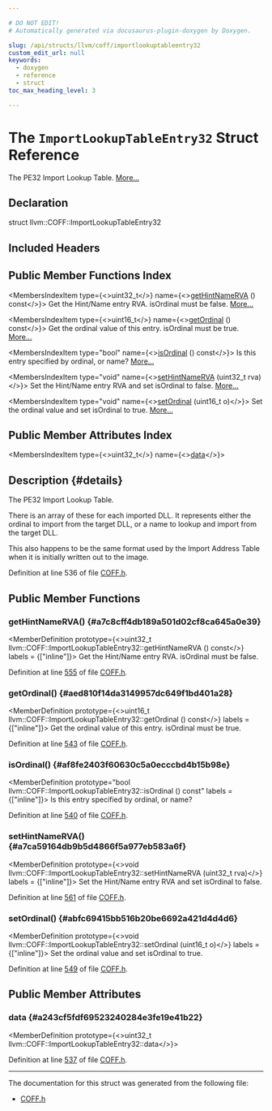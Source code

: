 ```yaml
---

# DO NOT EDIT!
# Automatically generated via docusaurus-plugin-doxygen by Doxygen.

slug: /api/structs/llvm/coff/importlookuptableentry32
custom_edit_url: null
keywords:
  - doxygen
  - reference
  - struct
toc_max_heading_level: 3

---
```





# The `ImportLookupTableEntry32` Struct Reference

<DoxygenPage pluginConfig={pluginConfig}>

The PE32 Import Lookup Table. <a href="#details">More...</a>

## Declaration

<CodeBlock>struct llvm::COFF::ImportLookupTableEntry32</CodeBlock>

## Included Headers

<IncludesList>
<IncludesListItem
  filePath="llvm/BinaryFormat/COFF.h"
  permalink="/docs/api/files/include/include/llvm/include/llvm/binaryformat/coff-h"
  isLocal="true" />
</IncludesList>

## Public Member Functions Index

<MembersIndex>

<MembersIndexItem
  type={<>uint32&#95;t</>}
  name={<><a href="#a7c8cff4db189a501d02cf8ca645a0e39">getHintNameRVA</a> () const</>}>
Get the Hint/Name entry RVA. isOrdinal must be false. <a href="#a7c8cff4db189a501d02cf8ca645a0e39">More...</a>
</MembersIndexItem>

<MembersIndexItem
  type={<>uint16&#95;t</>}
  name={<><a href="#aed810f14da3149957dc649f1bd401a28">getOrdinal</a> () const</>}>
Get the ordinal value of this entry. isOrdinal must be true. <a href="#aed810f14da3149957dc649f1bd401a28">More...</a>
</MembersIndexItem>

<MembersIndexItem
  type="bool"
  name={<><a href="#af8fe2403f60630c5a0ecccbd4b15b98e">isOrdinal</a> () const</>}>
Is this entry specified by ordinal, or name? <a href="#af8fe2403f60630c5a0ecccbd4b15b98e">More...</a>
</MembersIndexItem>

<MembersIndexItem
  type="void"
  name={<><a href="#a7ca59164db9b5d4866f5a977eb583a6f">setHintNameRVA</a> (uint32&#95;t rva)</>}>
Set the Hint/Name entry RVA and set isOrdinal to false. <a href="#a7ca59164db9b5d4866f5a977eb583a6f">More...</a>
</MembersIndexItem>

<MembersIndexItem
  type="void"
  name={<><a href="#abfc69415bb516b20be6692a421d4d4d6">setOrdinal</a> (uint16&#95;t o)</>}>
Set the ordinal value and set isOrdinal to true. <a href="#abfc69415bb516b20be6692a421d4d4d6">More...</a>
</MembersIndexItem>

</MembersIndex>

## Public Member Attributes Index

<MembersIndex>

<MembersIndexItem
  type={<>uint32&#95;t</>}
  name={<><a href="#a243cf5fdf69523240284e3fe19e41b22">data</a></>}>
</MembersIndexItem>

</MembersIndex>

## Description {#details}

The PE32 Import Lookup Table.

There is an array of these for each imported DLL. It represents either the ordinal to import from the target DLL, or a name to lookup and import from the target DLL.

This also happens to be the same format used by the Import Address Table when it is initially written out to the image.

Definition at line 536 of file <a href="/docs/api/files/include/include/llvm/include/llvm/binaryformat/coff-h">COFF.h</a>.

<SectionDefinition>

## Public Member Functions

### getHintNameRVA() {#a7c8cff4db189a501d02cf8ca645a0e39}

<MemberDefinition
  prototype={<>uint32&#95;t llvm::COFF::ImportLookupTableEntry32::getHintNameRVA () const</>}
  labels = {["inline"]}>
Get the Hint/Name entry RVA. isOrdinal must be false.

Definition at line <a href="/docs/api/files/include/include/llvm/include/llvm/binaryformat/coff-h/#l00555">555</a> of file <a href="/docs/api/files/include/include/llvm/include/llvm/binaryformat/coff-h">COFF.h</a>.
</MemberDefinition>

### getOrdinal() {#aed810f14da3149957dc649f1bd401a28}

<MemberDefinition
  prototype={<>uint16&#95;t llvm::COFF::ImportLookupTableEntry32::getOrdinal () const</>}
  labels = {["inline"]}>
Get the ordinal value of this entry. isOrdinal must be true.

Definition at line <a href="/docs/api/files/include/include/llvm/include/llvm/binaryformat/coff-h/#l00543">543</a> of file <a href="/docs/api/files/include/include/llvm/include/llvm/binaryformat/coff-h">COFF.h</a>.
</MemberDefinition>

### isOrdinal() {#af8fe2403f60630c5a0ecccbd4b15b98e}

<MemberDefinition
  prototype="bool llvm::COFF::ImportLookupTableEntry32::isOrdinal () const"
  labels = {["inline"]}>
Is this entry specified by ordinal, or name?

Definition at line <a href="/docs/api/files/include/include/llvm/include/llvm/binaryformat/coff-h/#l00540">540</a> of file <a href="/docs/api/files/include/include/llvm/include/llvm/binaryformat/coff-h">COFF.h</a>.
</MemberDefinition>

### setHintNameRVA() {#a7ca59164db9b5d4866f5a977eb583a6f}

<MemberDefinition
  prototype={<>void llvm::COFF::ImportLookupTableEntry32::setHintNameRVA (uint32&#95;t rva)</>}
  labels = {["inline"]}>
Set the Hint/Name entry RVA and set isOrdinal to false.

Definition at line <a href="/docs/api/files/include/include/llvm/include/llvm/binaryformat/coff-h/#l00561">561</a> of file <a href="/docs/api/files/include/include/llvm/include/llvm/binaryformat/coff-h">COFF.h</a>.
</MemberDefinition>

### setOrdinal() {#abfc69415bb516b20be6692a421d4d4d6}

<MemberDefinition
  prototype={<>void llvm::COFF::ImportLookupTableEntry32::setOrdinal (uint16&#95;t o)</>}
  labels = {["inline"]}>
Set the ordinal value and set isOrdinal to true.

Definition at line <a href="/docs/api/files/include/include/llvm/include/llvm/binaryformat/coff-h/#l00549">549</a> of file <a href="/docs/api/files/include/include/llvm/include/llvm/binaryformat/coff-h">COFF.h</a>.
</MemberDefinition>

</SectionDefinition>

<SectionDefinition>

## Public Member Attributes

### data {#a243cf5fdf69523240284e3fe19e41b22}

<MemberDefinition
  prototype={<>uint32&#95;t llvm::COFF::ImportLookupTableEntry32::data</>}>

Definition at line <a href="/docs/api/files/include/include/llvm/include/llvm/binaryformat/coff-h/#l00537">537</a> of file <a href="/docs/api/files/include/include/llvm/include/llvm/binaryformat/coff-h">COFF.h</a>.
</MemberDefinition>

</SectionDefinition>

<hr/>

The documentation for this struct was generated from the following file:

<ul>
<li><a href="/docs/api/files/include/include/llvm/include/llvm/binaryformat/coff-h">COFF.h</a></li>
</ul>

</DoxygenPage>
